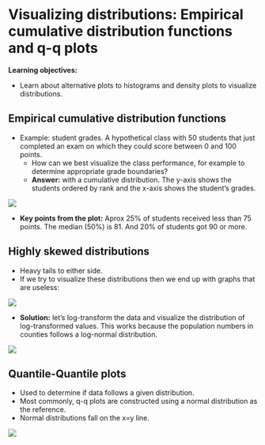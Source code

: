# Visualizing distributions: Empirical cumulative distribution functions and q-q plots

**Learning objectives:**

- Learn about alternative plots to histograms and density plots to visualize distributions.

## Empirical cumulative distribution functions {-}

- Example: student grades. A hypothetical class with 50 students that just completed an exam on which they could score between 0 and 100 points.   
  - How can we best visualize the class performance, for example to determine appropriate grade boundaries?  
  - **Answer:** with a cumulative distribution. The y-axis shows the students ordered by rank and the x-axis shows the student's grades. 

![](images/fig8_01.png)
  
- **Key points from the plot:** Aprox 25% of students received less than 75 points. The median (50%) is 81. And 20% of students got 90 or more.

## Highly skewed distributions {-}

- Heavy tails to either side. 
- If we try to visualize these distributions then we end up with graphs that are useless:

![](images/fig8_04.png)

- **Solution:** let's log-transform the data and visualize the distribution of log-transformed values. This works because the population numbers in counties follows a log-normal distribution. 

![](images/fig8_05.png)

## Quantile-Quantile plots {-}

- Used to determine if data follows a given distribution.  
- Most commonly, q-q plots are constructed using a normal distribution as the reference.
- Normal distributions fall on the x=y line.  

![](images/fig8_08.png)


